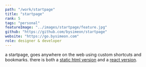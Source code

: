 ```yaml
---
path: "/work/startpage"
title: "startpage"
rank: 5
tags: "personal"
featureImage: "../images/startpage/feature.jpg"
github: "https://github.com/bysimeon/startpage"
website: "https://go.bysimeon.com"
role: designer & developer
---
```

a startpage, goes anywhere on the web using custom shortcuts and bookmarks. there is both a [static html version](https://github.com/bysimeon/startpage/tree/master/static) and a [react version](https://github.com/bysimeon/startpage/tree/master/react).